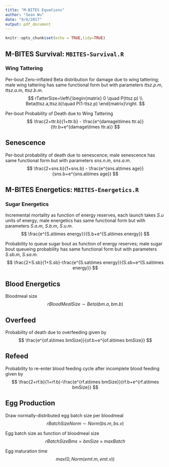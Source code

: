 ```yaml
---
title: "M-BITES Equations"
author: "Sean Wu"
date: "9/8/2017"
output: pdf_document
---
```


```r
knitr::opts_chunk$set(echo = TRUE,tidy=TRUE)
```

## M-BITES Survival: `MBITES-Survival.R`

### Wing Tattering

Per-bout Zero-inflated Beta distribution for damage due to wing tattering; male wing tattering has same functional form but with parameters $ttsz.p.m$, $ttsz.a.m$, $ttsz.b.m$.
$$
rTatterSize=\left\{\begin{matrix}
0 \quad P(ttsz.p)
\\
Beta(ttsz.a,ttsz.b)\quad P(1-ttsz.p)
\end{matrix}\right.
$$

Per-bout Probability of Death due to Wing Tattering
$$
\frac{2+ttr.b}{1+ttr.b} - \frac{e^{damage\times ttr.a}}{ttr.b+e^{damage\times ttr.a}}
$$


## Senescence

Per-bout probability of death due to senescence; male senescence has same functional form but with parameters $sns.n.m$, $sns.a.m$.
$$
\frac{2+sns.b}{1+sns.b} - \frac{e^{sns.a\times age}}{sns.b+e^{sns.a\times age}}
$$

## M-BITES Energetics: `MBITES-Energetics.R`

### Sugar Energetics

Incremental mortality as function of energy reserves, each launch takes $S.u$ units of energy; male energetics has same functional form but with parameters $S.a.m$, $S.b.m$, $S.u.m$.
$$
\frac{e^{S.a\times energy}}{S.b+e^{S.a\times energy}}
$$

Probability to queue sugar bout as function of energy reserves; male sugar bout queueing probability has same functional form but with parameters $S.sb.m$, $S.sa.m$.
$$
\frac{2+S.sb}{1+S.sb}-\frac{e^{S.sa\times energy}}{S.sb+e^{S.sa\times energy}}
$$

## Blood Energetics

Bloodmeal size
$$
rBloodMealSize\sim Beta(bm.a,bm.b)
$$

## Overfeed

Probability of death due to overfeeding given by
$$
\frac{e^{of.a\times bmSize}}{of.b+e^{of.a\times bmSize}}
$$

## Refeed

Probability to re-enter blood feeding cycle after incomplete blood feeding given by
$$
\frac{2+rf.b}{1+rf.b}-\frac{e^{rf.a\times bmSize}}{rf.b+e^{rf.a\times bmSize}}
$$

## Egg Production

Draw normally-distributed egg batch size per bloodmeal
$$
rBatchSizeNorm\sim Norm(bs.m,bs.v)
$$

Egg batch size as function of bloodmeal size
$$
rBatchSizeBms = bmSize\times maxBatch
$$

Egg maturation time
$$
max(0,Norm(emt.m,emt.v))
$$
